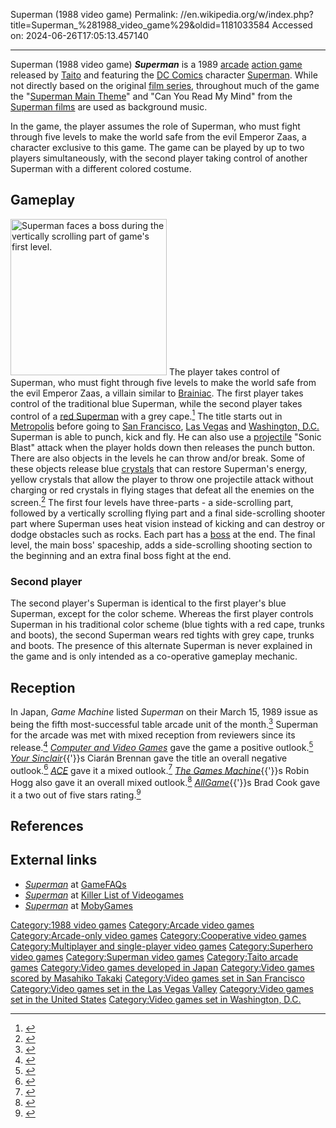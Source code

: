 Superman (1988 video game)
Permalink: //en.wikipedia.org/w/index.php?title=Superman_%281988_video_game%29&oldid=1181033584
Accessed on: 2024-06-26T17:05:13.457140



------
Superman (1988 video game)
{{For|other Superman video games|List of Superman video games}}
{{Infobox video game
| title = Superman
| image = Superman arcade flyer.jpg
| developer = [[Taito]]
| publisher = Taito
| director = Toshiyuki Nishimura
| designer = Hidehiro Fujiwara<br/>Noboru Yasukawa (hardware)
| programmer = Tohru Sugawara<br/>Hideaki Tomioka<br/>Hideki Hashimoto<br/>Mari Iwano<br/>Tadakazu Aono
| artist = Yoshihiko Wakita<br/>Junji Yarita<br/>Taira Sanuki<br/>Shinobu Iwabuchi<br/>Akira Saito<br/>Minori Ishino<br/>Takako Kojima<br/>Toshiyuki Nishimura
| composer = Masahiko Takaki<br/>Kazuyuki Onui<br/>Shizuo Aizawa<br/>Takami Asano
| series = ''[[Superman]]''
| platforms = [[Arcade game|Arcade]]
| released = {{vgrelease|WW|[[1989 in video gaming|1989]]<ref name="ATVGL:JaO1971-2005">{{cite book|last=Akagi|first=Masumi|url=https://archive.org/stream/ArcadeGameList1971-2005#page/n44/mode/1up|title=タイトー (Taito); Taito America; S|work=アーケードTVゲームリスト 国内•海外編 (1971-2005)|edition=1st|publisher=[[:ja:アミューズメント通信社|Amusement News Agency]]|date=13 October 2006|pages=43, 137, 166|isbn=978-4990251215|language=ja}}</ref>}}
| genre = [[Beat 'em up]], [[shoot 'em up]]
| modes = {{flatlist|
* [[Single-player video game|Single-player]]
* [[Cooperative video game|Co-op]]}}
| arcade system = [[Arcade system board#Taito|Taito X System]]
}}
'''''Superman''''' is a 1989 [[arcade game|arcade]] [[action game]] released by [[Taito]] and featuring the [[DC Comics]] character [[Superman]]. While not directly based on the original [[Superman (film series)|film series]], throughout much of the game the "[[Superman music|Superman Main Theme]]" and "Can You Read My Mind" from the [[Superman (1978 film)|Superman films]] are used as background music.

In the game, the player assumes the role of Superman, who must fight through five levels to make the world safe from the evil Emperor Zaas, a character exclusive to this game. The game can be played by up to two players simultaneously, with the second player taking control of another Superman with a different colored costume.

== Gameplay ==
[[File:ARC Superman.png|250px|thumb|left|Superman faces a boss during the vertically scrolling part of game's first level.]]
The player takes control of Superman, who must fight through five levels to make the world safe from the evil Emperor Zaas, a villain similar to [[Brainiac (character)|Brainiac]]. The first player takes control of the traditional blue Superman, while the second player takes control of a [[Superman Red/Superman Blue|red Superman]] with a grey cape.<ref name="klov">{{cite web|title=The Killer List of Videogames: Superman|url=http://www.klov.com/game_detail.php?game_id=9977|accessdate=July 19, 2006}}</ref>  The title starts out in [[Metropolis (comics)|Metropolis]] before going to [[San Francisco, California|San Francisco]], [[Las Vegas, Nevada|Las Vegas]] and [[Washington, D.C.]]  Superman is able to punch, kick and fly. He can also use a [[projectile]] "Sonic Blast" attack when the player holds down then releases the punch button. There are also objects in the levels he can throw and/or break. Some of these objects release blue [[crystal]]s that can restore Superman's energy, yellow crystals that allow the player to throw one projectile attack without charging or red crystals in flying stages that defeat all the enemies on the screen.<ref name="flyer">{{cite web|title=Arcade Flyers: Superman|url=http://www.arcadeflyers.net/?page=flyerdb&subpage=thumbs&id=1154|accessdate=July 19, 2006}}</ref> The first four levels have three-parts - a side-scrolling part, followed by a vertically scrolling flying part and a final side-scrolling shooter part where Superman uses heat vision instead of kicking and can destroy or dodge obstacles such as rocks. Each part has a [[boss (video games)|boss]] at the end. The final level, the main boss' spaceship, adds a side-scrolling shooting section to the beginning and an extra final boss fight at the end.

===Second player===
The second player's Superman is identical to the first player's blue Superman, except for the color scheme. Whereas the first player controls Superman in his traditional color scheme (blue tights with a red cape, trunks and boots), the second Superman wears red tights with grey cape, trunks and boots. The presence of this alternate Superman is never explained in the game and is only intended as a co-operative gameplay mechanic.

== Reception ==
In Japan, ''Game Machine'' listed ''Superman'' on their March 15, 1989 issue as being the fifth most-successful table arcade unit of the month.<ref>{{cite magazine|title=Game Machine's Best Hit Games 25 - テーブル型TVゲーム機 (Table Videos)|magazine=[[:ja:ゲームマシン|Game Machine]]|issue=352|publisher=[[:ja:アミューズメント通信社|Amusement Press, Inc.]]|date=15 March 1989|page=21|lang=ja}}</ref> Superman for the arcade was met with mixed reception from reviewers since its release.<ref name="CrashARCs">{{cite magazine|last=Caswell|first=Mark|url=https://archive.org/stream/crash-magazine-63#page/n27/mode/1up|title=Arcades - Superman (Taito)|magazine=[[Crash (magazine)|Crash]]|issue=63|publisher=[[Newsfield Publications]]|date=April 1989|page=28}}</ref> ''[[Computer and Video Games]]'' gave the game a positive outlook.<ref name="CVGARCs">{{cite magazine|url=https://archive.org/stream/computer-video-games-magazine-085#page/n140/mode/1up|title=Arcade Action - Superman|magazine=[[Computer and Video Games]]|issue=85|publisher=[[EMAP]]|date=November 1988|page=140}}</ref> ''[[Your Sinclair]]''{{'}}s Ciarán Brennan gave the title an overall negative outlook.<ref name="YSARCs">{{cite magazine|last=Brennan|first=Ciarán|url=https://archive.org/stream/your-sinclair-36#page/n94/mode/1up|title=Slots Of Fun - Superman (Taito)|magazine=[[Your Sinclair]]|issue=36|publisher=[[Dennis Publishing]]|date=December 1988|page=103}}</ref> ''[[ACE (magazine)|ACE]]'' gave it a mixed outlook.<ref name="ACEARCs">{{cite magazine|url=https://archive.org/stream/ACE_Issue_18_1989-03_Future_Publishing_GB#page/n28/mode/1up|title=Arcade Ace: Is it a bird? Is it a plane? No! It's... Superman! (Taito 30p)|magazine=[[ACE (magazine)|ACE]]|issue=18|publisher=[[Future Publishing]]|date=March 1989|pages=29–30}}</ref> ''[[The Games Machine]]''{{'}}s Robin Hogg also gave it an overall mixed outlook.<ref name="TGMARCs">{{cite magazine|last=Hogg|first=Robin|url=https://archive.org/stream/the-games-machine-16#page/n69/mode/1up|title=Confrontation: Coin-Op - Superman|magazine=[[The Games Machine]]|issue=16|publisher=[[Newsfield Publications]]|date=March 1989|page=70}}</ref> ''[[AllGame]]''{{'}}s Brad Cook gave it a two out of five stars rating.<ref name="AGARCs">{{cite web|last=Cook|first=Brad|url=http://www.allgame.com/game.php?id=11282&tab=review|title=Superman (Arcade) - Review|work=[[AllGame]]|publisher=[[All Media Network]]|date=1998|access-date=2020-07-13|archive-url=https://web.archive.org/web/20141116110915/http://www.allgame.com/game.php?id=11282&tab=review|archive-date=2014-11-16|url-status=live}}</ref>

== References ==
{{reflist|30em}}

== External links ==
* [https://gamefaqs.gamespot.com/arcade/584119-superman ''Superman''] at [[GameFAQs]]
* [https://www.arcade-museum.com/game_detail.php?game_id=9977 ''Superman''] at [[Killer List of Videogames]]
* [https://www.mobygames.com/game/arcade/superman_____ ''Superman''] at [[MobyGames]]

{{Christopher Reeve's/Brandon Routh's Superman}}
{{Portal bar|1980s|Japan|Video games}}

{{DEFAULTSORT:Superman (arcade game)}}
[[Category:1988 video games]]
[[Category:Arcade video games]]
[[Category:Arcade-only video games]]
[[Category:Cooperative video games]]
[[Category:Multiplayer and single-player video games]]
[[Category:Superhero video games]]
[[Category:Superman video games]]
[[Category:Taito arcade games]]
[[Category:Video games developed in Japan]]
[[Category:Video games scored by Masahiko Takaki]]
[[Category:Video games set in San Francisco]]
[[Category:Video games set in the Las Vegas Valley]]
[[Category:Video games set in the United States]]
[[Category:Video games set in Washington, D.C.]]
